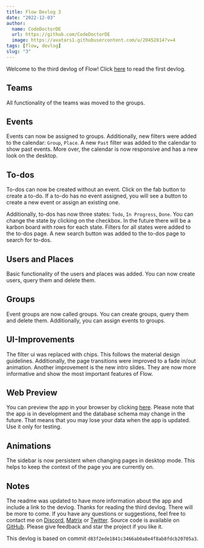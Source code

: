 ```yaml
---
title: Flow Devlog 3
date: "2022-12-03"
author:
  name: CodeDoctorDE
  url: https://github.com/CodeDoctorDE
  image: https://avatars1.githubusercontent.com/u/20452814?v=4
tags: [flow, devlog]
slug: "3"
---
```


Welcome to the third devlog of Flow!
Click [here](/flow/devlog/1) to read the first devlog.

## Teams

All functionality of the teams was moved to the groups.

## Events

Events can now be assigned to groups.
Additionally, new filters were added to the calendar: `Group`, `Place`. A new `Past` filter was added to the calendar to show past events.
More over, the calendar is now responsive and has a new look on the desktop.

## To-dos

To-dos can now be created without an event. Click on the fab button to create a to-do. If a to-do has no event assigned, you will see a button to create a new event or assign an existing one.

Additionally, to-dos has now three states: `Todo`, `In Progress`, `Done`. You can change the state by clicking on the checkbox.
In the future there will be a karbon board with rows for each state.
Filters for all states were added to the to-dos page. A new search button was added to the to-dos page to search for to-dos.

## Users and Places

Basic functionality of the users and places was added. You can now create users, query them and delete them.

## Groups

Event groups are now called groups. You can create groups, query them and delete them. Additionally, you can assign events to groups.

## UI-Improvements

The filter ui was replaced with chips. This follows the material design guidelines.
Additionally, the page transitions were improved to a fade in/out animation.
Another improvement is the new intro slides. They are now more informative and show the most important features of Flow.

## Web Preview

You can preview the app in your browser by clicking [here](https://flow-l4vpzboz6-linwood.vercel.app).
Please note that the app is in development and the database schema may change in the future.
That means that you may lose your data when the app is updated. Use it only for testing.

## Animations

The sidebar is now persistent when changing pages in desktop mode.
This helps to keep the context of the page you are currently on.

## Notes

The readme was updated to have more information about the app and include a link to the devlog.
Thanks for reading the third devlog. There will be more to come.
If you have any questions or suggestions, feel free to contact me on [Discord](https://linwood.dev/discord), [Matrix](https://linwood.dev/matrix) or [Twitter](https://twitter.com/LinwoodCloud).
Source code is available on [GitHub](https://github.com/LinwoodCloud/Flow). Please give feedback and star the project if you like it.

This devlog is based on commit `d83f2ede1841c3466ab0a8e4f8ab8fdcb20705a3`.

